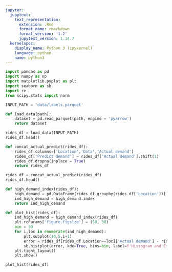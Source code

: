 ```yaml
---
jupyter:
  jupytext:
    text_representation:
      extension: .Rmd
      format_name: rmarkdown
      format_version: '1.2'
      jupytext_version: 1.14.7
  kernelspec:
    display_name: Python 3 (ipykernel)
    language: python
    name: python3
---
```


```python
import pandas as pd
import numpy as np
import matplotlib.pyplot as plt
import seaborn as sb
import re
from scipy.stats import norm
```

```python
INPUT_PATH = 'data/labels.parquet'
```

```python
def load_data(path):
    dataset = pd.read_parquet(path, engine = 'pyarrow')
    return dataset
```

```python
rides_df = load_data(INPUT_PATH)
rides_df.head()
```

```python
def concat_actual_predict(rides_df):
    rides_df.columns=['Location','Data','Actual demand']
    rides_df['Predict demand'] = rides_df['Actual demand'].shift(1)
    rides_df.dropna(inplace = True)
    return rides_df
```

```python
rides_df = concat_actual_predict(rides_df)
rides_df.head()
```

```python
def high_demand_index(rides_df):
    high_demand = pd.DataFrame(rides_df.groupby(rides_df['Location'])['Actual demand'].sum().sort_values(ascending=False)[:49])
    ind_high_demand = high_demand.index
    return ind_high_demand
```

```python
def plot_hist(rides_df):
    ind_high_demand = high_demand_index(rides_df)
    plt.rcParams['figure.figsize'] = (50, 30)
    bin = 50
    for i,loc in enumerate(ind_high_demand):
        plt.subplot(10,5,i+1)
        error = rides_df[rides_df.Location==loc]['Actual demand'] - rides_df[rides_df.Location==loc]['Predict demand']
        sb.histplot(error, kde=True, bins=bin, label=f'Histogram and Estimated density o Location{i}')
    plt.tight_layout()
    plt.show()
```

```python
plot_hist(rides_df)
```
